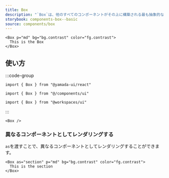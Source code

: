 ```yaml
---
title: Box
description: "`Box`は、他のすべてのコンポーネントがその上に構築される最も抽象的なコンポーネントです。デフォルトでは、`div`要素をレンダリングします。"
storybook: components-box--basic
source: components/box
---
```


```tsx preview
<Box p="md" bg="bg.contrast" color="fg.contrast">
  This is the Box
</Box>
```

## 使い方

:::code-group

```tsx [package]
import { Box } from "@yamada-ui/react"
```

```tsx [alias]
import { Box } from "@/components/ui"
```

```tsx [monorepo]
import { Box } from "@workspaces/ui"
```

:::

```tsx
<Box />
```

### 異なるコンポーネントとしてレンダリングする

`as`を渡すことで、異なるコンポーネントとしてレンダリングすることができます。

```tsx preview
<Box as="section" p="md" bg="bg.contrast" color="fg.contrast">
  This is the section
</Box>
```
